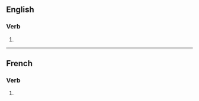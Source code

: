 {{also|surchargés}}

==English==

===Verb===
{{head|en|verb form}}

# {{en-third-person singular of|surcharge}}

----

==French==

===Verb===
{{head|fr|verb form}}

# {{inflection of|fr|surcharger||2|s|pres|ind//sub}}